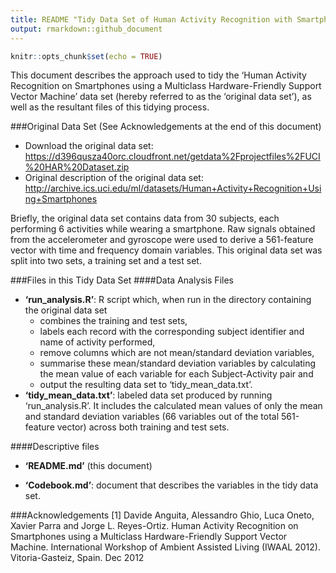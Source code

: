 ---
title: README "Tidy Data Set of Human Activity Recognition with Smartphones"
output: rmarkdown::github_document
---

```{r setup, include=FALSE}
knitr::opts_chunk$set(echo = TRUE)
```

This document describes the approach used to tidy the 'Human Activity Recognition on Smartphones using a Multiclass Hardware-Friendly Support Vector Machine' data set (hereby referred to as the 'original data set'), as well as the resultant files of this tidying process.

###Original Data Set
(See Acknowledgements at the end of this document)

- Download the original data set: <https://d396qusza40orc.cloudfront.net/getdata%2Fprojectfiles%2FUCI%20HAR%20Dataset.zip>
- Original description of the original data set: <http://archive.ics.uci.edu/ml/datasets/Human+Activity+Recognition+Using+Smartphones>

Briefly, the original data set contains data from 30 subjects, each performing 6 activities while wearing a smartphone. Raw signals obtained from the accelerometer and gyroscope were used to derive a 561-feature vector with time and frequency domain variables. This original data set was split into two sets, a training set and a test set.


###Files in this Tidy Data Set
####Data Analysis Files

- **'run_analysis.R'**: R script which, when run in the directory containing the original data set
    - combines the training and test sets,
    - labels each record with the corresponding subject identifier and name of activity performed,
    - remove columns which are not mean/standard deviation variables,
    - summarise these mean/standard deviation variables by calculating the mean value of each variable for each Subject-Activity pair and
    - output the resulting data set to 'tidy_mean_data.txt'.

- **'tidy_mean_data.txt'**: labeled data set produced by running 'run_analysis.R'. It includes the calculated mean values of only the mean and standard deviation variables (66 variables out of the total 561-feature vector) across both training and test sets.

####Descriptive files

- **'README.md'** (this document)

- **'Codebook.md'**: document that describes the variables in the tidy data set.

###Acknowledgements
[1] Davide Anguita, Alessandro Ghio, Luca Oneto, Xavier Parra and Jorge L. Reyes-Ortiz. Human Activity Recognition on Smartphones using a Multiclass Hardware-Friendly Support Vector Machine. International Workshop of Ambient Assisted Living (IWAAL 2012). Vitoria-Gasteiz, Spain. Dec 2012